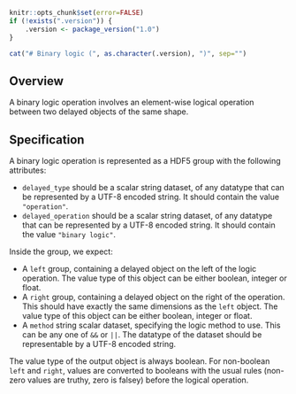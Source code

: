 ```r
knitr::opts_chunk$set(error=FALSE)
if (!exists(".version")) {
    .version <- package_version("1.0")
}
```

```r
cat("# Binary logic (", as.character(.version), ")", sep="")
```

## Overview

A binary logic operation involves an element-wise logical operation between two delayed objects of the same shape.

## Specification

A binary logic operation is represented as a HDF5 group with the following attributes:

- `delayed_type` should be a scalar string dataset, of any datatype that can be represented by a UTF-8 encoded string.
  It should contain the value `"operation"`.
- `delayed_operation` should be a scalar string dataset, of any datatype that can be represented by a UTF-8 encoded string.
  It should contain the value `"binary logic"`.

Inside the group, we expect:

- A `left` group, containing a delayed object on the left of the logic operation.
  The value type of this object can be either boolean, integer or float.
- A `right` group, containing a delayed object on the right of the operation.
  This should have exactly the same dimensions as the `left` object.
  The value type of this object can be either boolean, integer or float.
- A `method` string scalar dataset, specifying the logic method to use.
  This can be any one of `&&` or `||`.
  The datatype of the dataset should be representable by a UTF-8 encoded string.

The value type of the output object is always boolean.
For non-boolean `left` and `right`, values are converted to booleans with the usual rules (non-zero values are truthy, zero is falsey) before the logical operation.
